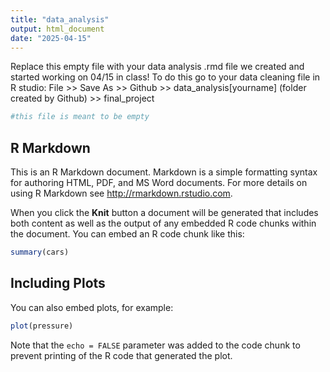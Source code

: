 ```yaml
---
title: "data_analysis"
output: html_document
date: "2025-04-15"
---
```

Replace this empty file with your data analysis .rmd file we created and started working on 04/15 in class! To do this go to your data cleaning file in R studio:
File >> Save As >> Github >> data_analysis[yourname] (folder created by Github) >> final_project
```r
#this file is meant to be empty
```
## R Markdown

This is an R Markdown document. Markdown is a simple formatting syntax for authoring HTML, PDF, and MS Word documents. For more details on using R Markdown see <http://rmarkdown.rstudio.com>.

When you click the **Knit** button a document will be generated that includes both content as well as the output of any embedded R code chunks within the document. You can embed an R code chunk like this:

```r
summary(cars)
```

## Including Plots

You can also embed plots, for example:

```r
plot(pressure)
```

Note that the `echo = FALSE` parameter was added to the code chunk to prevent printing of the R code that generated the plot.
